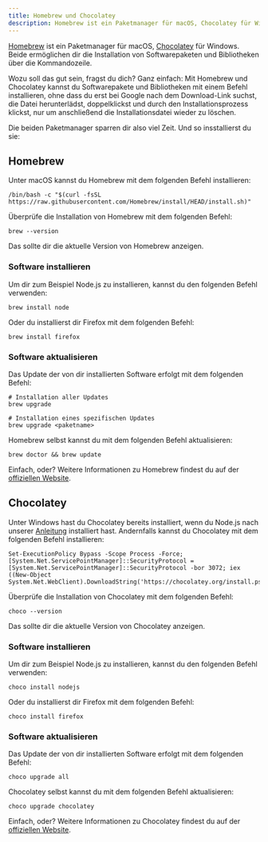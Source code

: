 ```yaml
---
title: Homebrew und Chocolatey
description: Homebrew ist ein Paketmanager für macOS, Chocolatey für Windows. Beide ermöglichen dir die Installation von Softwarepaketen und Bibliotheken über die Kommandozeile.
---
```


[Homebrew](https://brew.sh/) ist ein Paketmanager für macOS, [Chocolatey](https://chocolatey.org/) für Windows. Beide ermöglichen dir die Installation von Softwarepaketen und Bibliotheken über die Kommandozeile.

Wozu soll das gut sein, fragst du dich? Ganz einfach: Mit Homebrew und Chocolatey kannst du Softwarepakete und Bibliotheken mit einem Befehl installieren, ohne dass du erst bei Google nach dem Download-Link suchst, die Datei herunterlädst, doppelklickst und durch den Installationsprozess klickst, nur um anschließend die Installationsdatei wieder zu löschen.

Die beiden Paketmanager sparren dir also viel Zeit. Und so insstallierst du sie:

## Homebrew

Unter macOS kannst du Homebrew mit dem folgenden Befehl installieren:

```shell
/bin/bash -c "$(curl -fsSL https://raw.githubusercontent.com/Homebrew/install/HEAD/install.sh)"
```

Überprüfe die Installation von Homebrew mit dem folgenden Befehl:

```shell
brew --version
```

Das sollte dir die aktuelle Version von Homebrew anzeigen.

### Software installieren

Um dir zum Beispiel Node.js zu installieren, kannst du den folgenden Befehl verwenden:

```shell
brew install node
```

Oder du installierst dir Firefox mit dem folgenden Befehl:

```shell
brew install firefox
```

### Software aktualisieren

Das Update der von dir installierten Software erfolgt mit dem folgenden Befehl:

```shell
# Installation aller Updates
brew upgrade

# Installation eines spezifischen Updates
brew upgrade <paketname>
```

Homebrew selbst kannst du mit dem folgenden Befehl aktualisieren:

```shell
brew doctor && brew update
```

Einfach, oder? Weitere Informationen zu Homebrew findest du auf der [offiziellen Website](https://brew.sh/).

## Chocolatey

Unter Windows hast du Chocolatey bereits installiert, wenn du Node.js nach unserer [Anleitung](/guides/setup#nodejs) installiert hast. Andernfalls kannst du Chocolatey mit dem folgenden Befehl installieren:

```shell
Set-ExecutionPolicy Bypass -Scope Process -Force; [System.Net.ServicePointManager]::SecurityProtocol = [System.Net.ServicePointManager]::SecurityProtocol -bor 3072; iex ((New-Object System.Net.WebClient).DownloadString('https://chocolatey.org/install.ps1'))
```

Überprüfe die Installation von Chocolatey mit dem folgenden Befehl:

```shell
choco --version
```

Das sollte dir die aktuelle Version von Chocolatey anzeigen.

### Software installieren

Um dir zum Beispiel Node.js zu installieren, kannst du den folgenden Befehl verwenden:

```shell
choco install nodejs
```

Oder du installierst dir Firefox mit dem folgenden Befehl:

```shell
choco install firefox
```

### Software aktualisieren

Das Update der von dir installierten Software erfolgt mit dem folgenden Befehl:

```shell
choco upgrade all
```

Chocolatey selbst kannst du mit dem folgenden Befehl aktualisieren:

```shell
choco upgrade chocolatey
```

Einfach, oder? Weitere Informationen zu Chocolatey findest du auf der [offiziellen Website](https://chocolatey.org/).
